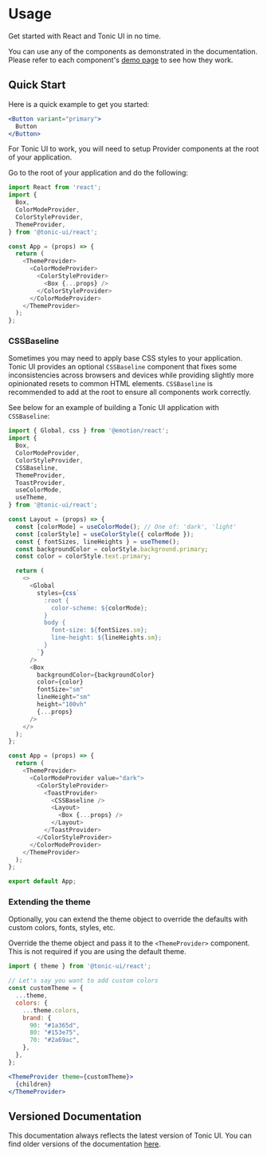# Usage

Get started with React and Tonic UI in no time.

You can use any of the components as demonstrated in the documentation. Please refer to each component's [demo page](button) to see how they work.

## Quick Start

Here is a quick example to get you started:

```jsx
<Button variant="primary">
  Button
</Button>
```

For Tonic UI to work, you will need to setup Provider components at the root of your application.

Go to the root of your application and do the following:

```js
import React from 'react';
import {
  Box,
  ColorModeProvider,
  ColorStyleProvider,
  ThemeProvider,
} from '@tonic-ui/react';

const App = (props) => {
  return (
    <ThemeProvider>
      <ColorModeProvider>
        <ColorStyleProvider>
          <Box {...props} />
        </ColorStyleProvider>
      </ColorModeProvider>
    </ThemeProvider>
  );
};
```

### CSSBaseline

Sometimes you may need to apply base CSS styles to your application. Tonic UI provides an optional `CSSBaseline` component that fixes some inconsistencies across browsers and devices while providing slightly more opinionated resets to common HTML elements. `CSSBaseline` is recommended to add at the root to ensure all components work correctly.

See below for an example of building a Tonic UI application with `CSSBaseline`:

```js
import { Global, css } from '@emotion/react';
import {
  Box,
  ColorModeProvider,
  ColorStyleProvider,
  CSSBaseline,
  ThemeProvider,
  ToastProvider,
  useColorMode,
  useTheme,
} from '@tonic-ui/react';

const Layout = (props) => {
  const [colorMode] = useColorMode(); // One of: 'dark', 'light'
  const [colorStyle] = useColorStyle({ colorMode });
  const { fontSizes, lineHeights } = useTheme();
  const backgroundColor = colorStyle.background.primary;
  const color = colorStyle.text.primary;

  return (
    <>
      <Global
        styles={css`
          :root {
            color-scheme: ${colorMode};
          }
          body {
            font-size: ${fontSizes.sm};
            line-height: ${lineHeights.sm};
          }
        `}
      />
      <Box
        backgroundColor={backgroundColor}
        color={color}
        fontSize="sm"
        lineHeight="sm"
        height="100vh"
        {...props}
      />
    </>
  );
};

const App = (props) => {
  return (
    <ThemeProvider>
      <ColorModeProvider value="dark">
        <ColorStyleProvider>
          <ToastProvider>
            <CSSBaseline />
            <Layout>
              <Box {...props} />
            </Layout>
          </ToastProvider>
        </ColorStyleProvider>
      </ColorModeProvider>
    </ThemeProvider>
  );
};

export default App;
```

### Extending the theme

Optionally, you can extend the theme object to override the defaults with custom colors, fonts, styles, etc.

Override the theme object and pass it to the `<ThemeProvider>` component. This is not required if you are using the default theme.

```js
import { theme } from '@tonic-ui/react';

// Let's say you want to add custom colors
const customTheme = {
  ...theme,
  colors: {
    ...theme.colors,
    brand: {
      90: "#1a365d",
      80: "#153e75",
      70: "#2a69ac",
    },
  },
};
```

```jsx disabled
<ThemeProvider theme={customTheme}>
  {children}
</ThemeProvider>
```

## Versioned Documentation

This documentation always reflects the latest version of Tonic UI. You can find older versions of the documentation [here](versions).
